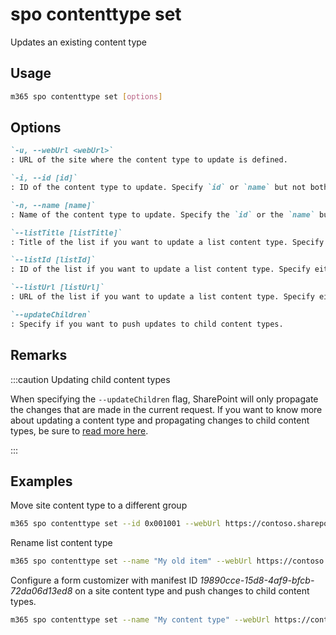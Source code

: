 
# spo contenttype set

Updates an existing content type

## Usage

```sh
m365 spo contenttype set [options]
```

## Options

```md defintion-list
`-u, --webUrl <webUrl>`
: URL of the site where the content type to update is defined.

`-i, --id [id]`
: ID of the content type to update. Specify `id` or `name` but not both, one is required.

`-n, --name [name]`
: Name of the content type to update. Specify the `id` or the `name` but not both, one is required.

`--listTitle [listTitle]`
: Title of the list if you want to update a list content type. Specify either `listTitle`, `listId` or `listUrl`.

`--listId [listId]`
: ID of the list if you want to update a list content type. Specify either `listTitle`, `listId` or `listUrl`.

`--listUrl [listUrl]`
: URL of the list if you want to update a list content type. Specify either `listTitle`, `listId` or `listUrl`.

`--updateChildren`
: Specify if you want to push updates to child content types.
```

<Global />

## Remarks

:::caution Updating child content types

When specifying the `--updateChildren` flag, SharePoint will only propagate the changes that are made in the current request. If you want to know more about updating a content type and propagating changes to child content types, be sure to [read more here](https://learn.microsoft.com/en-us/previous-versions/office/developer/sharepoint-2010/ms442695(v=office.14)#considerations-when-updating-child-content-types). 

:::

## Examples

Move site content type to a different group

```sh
m365 spo contenttype set --id 0x001001 --webUrl https://contoso.sharepoint.com --Group "My group"
```

Rename list content type

```sh
m365 spo contenttype set --name "My old item" --webUrl https://contoso.sharepoint.com --listTitle "My list" --Name "My item"
```

Configure a form customizer with manifest ID _19890cce-15d8-4af9-bfcb-72da06d13ed8_ on a site content type and push changes to child content types.

```sh
m365 spo contenttype set --name "My content type" --webUrl https://contoso.sharepoint.com --DisplayFormClientSideComponentId "19890cce-15d8-4af9-bfcb-72da06d13ed8" --EditFormClientSideComponentId "19890cce-15d8-4af9-bfcb-72da06d13ed8" --NewFormClientSideComponentId "19890cce-15d8-4af9-bfcb-72da06d13ed8" --updateChildren
```
